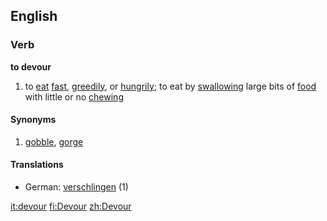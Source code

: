 ==English==
===Verb===
'''to devour'''
# to [[eat]] [[fast]], [[greed]]ily, or [[hunger|hungrily]]; to eat by [[swallow]]ing large bits of [[food]] with little or no [[chew]]ing
====Synonyms====
#[[gobble]], [[gorge]]

====Translations====
*German: [[verschlingen]] (1)

[[it:devour]]
[[fi:Devour]]
[[zh:Devour]]